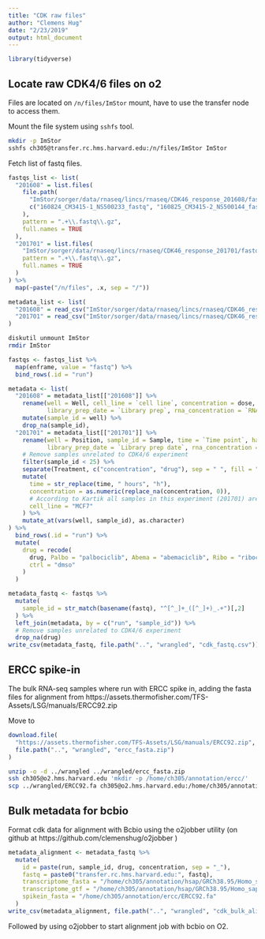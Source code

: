 ```yaml
---
title: "CDK raw files"
author: "Clemens Hug"
date: "2/23/2019"
output: html_document
---
```


```r
library(tidyverse)
```

## Locate raw CDK4/6 files on o2

Files are located on `/n/files/ImStor` mount, have to use the transfer node to
access them.

Mount the file system using `sshfs` tool.

```bash
mkdir -p ImStor
sshfs ch305@transfer.rc.hms.harvard.edu:/n/files/ImStor ImStor
```

Fetch list of fastq files.

```r
fastqs_list <- list(
  "201608" = list.files(
    file.path(
      "ImStor/sorger/data/rnaseq/lincs/rnaseq/CDK46_response_201608/fastq",
      c("160824_CM3415-1_NS500233_fastq", "160825_CM3415-2_NS500144_fastq")
    ),
    pattern = ".+\\.fastq\\.gz",
    full.names = TRUE
  ),
  "201701" = list.files(
    "ImStor/sorger/data/rnaseq/lincs/rnaseq/CDK46_response_201701/fastq",
    pattern = ".+\\.fastq\\.gz",
    full.names = TRUE
  )
) %>%
  map(~paste("/n/files", .x, sep = "/"))
```


```r
metadata_list <- list(
  "201608" = read_csv("ImStor/sorger/data/rnaseq/lincs/rnaseq/CDK46_response_201608/CDK46_response_201608_metadata.csv"),
  "201701" = read_csv("ImStor/sorger/data/rnaseq/lincs/rnaseq/CDK46_response_201701/CDK46_response_201701_metadata.csv")
)

```

```bash
diskutil unmount ImStor
rmdir ImStor
```


```r
fastqs <- fastqs_list %>%
  map(enframe, value = "fastq") %>%
  bind_rows(.id = "run")

metadata <- list(
  "201608" = metadata_list[["201608"]] %>%
    rename(well = Well, cell_line = `cell line`, concentration = dose,
           library_prep_date = `Library prep`, rna_concentration = `RNA ng/ul`) %>%
    mutate(sample_id = well) %>%
    drop_na(sample_id),
  "201701" = metadata_list[["201701"]] %>%
    rename(well = Position, sample_id = Sample, time = `Time point`, harvest = Harvest,
           library_prep_date = `Library prep date`, rna_concentration = `RNA (ng/ul)`) %>%
    # Remove samples unrelated to CDK4/6 experiment
    filter(sample_id < 25) %>%
    separate(Treatment, c("concentration", "drug"), sep = " ", fill = "left", extra = "merge") %>%
    mutate(
      time = str_replace(time, " hours", "h"),
      concentration = as.numeric(replace_na(concentration, 0)),
      # According to Kartik all samples in this experiment (201701) are MCF7
      cell_line = "MCF7"
    ) %>%
    mutate_at(vars(well, sample_id), as.character)
) %>%
  bind_rows(.id = "run") %>%
  mutate(
    drug = recode(
      drug, Palbo = "palbociclib", Abema = "abemaciclib", Ribo = "ribociclib",
      ctrl = "dmso"
    )
  )

metadata_fastq <- fastqs %>%
  mutate(
    sample_id = str_match(basename(fastq), "^[^_]+_([^_]+)_.+")[,2]
  ) %>%
  left_join(metadata, by = c("run", "sample_id")) %>%
  # Remove samples unrelated to CDK4/6 experiment
  drop_na(drug)
write_csv(metadata_fastq, file.path("..", "wrangled", "cdk_fastq.csv"))
```

## ERCC spike-in

The bulk RNA-seq samples where run with ERCC spike in, adding the fasta files
for alignment from https://assets.thermofisher.com/TFS-Assets/LSG/manuals/ERCC92.zip

Move to 

```r
download.file(
  "https://assets.thermofisher.com/TFS-Assets/LSG/manuals/ERCC92.zip",
  file.path("..", "wrangled", "ercc_fasta.zip")
)
```

```bash
unzip -o -d ../wrangled ../wrangled/ercc_fasta.zip
ssh ch305@o2.hms.harvard.edu 'mkdir -p /home/ch305/annotation/ercc/'
scp ../wrangled/ERCC92.fa ch305@o2.hms.harvard.edu:/home/ch305/annotation/ercc/
```

## Bulk metadata for bcbio

Format cdk data for alignment with Bcbio using the o2jobber utility (on github
at https://github.com/clemenshug/o2jobber )


```r
metadata_alignment <- metadata_fastq %>%
  mutate(
    id = paste(run, sample_id, drug, concentration, sep = "_"),
    fastq = paste0("transfer.rc.hms.harvard.edu:", fastq),
    transcriptome_fasta = "/home/ch305/annotation/hsap/GRCh38.95/Homo_sapiens.GRCh38.combined.fa",
    transcriptome_gtf = "/home/ch305/annotation/hsap/GRCh38.95/Homo_sapiens.GRCh38.95.gtf",
    spikein_fasta = "/home/ch305/annotation/ercc/ERCC92.fa"
  )
write_csv(metadata_alignment, file.path("..", "wrangled", "cdk_bulk_alignment_metadata.csv"))
```

Followed by using o2jobber to start alignment job with bcbio on O2.
